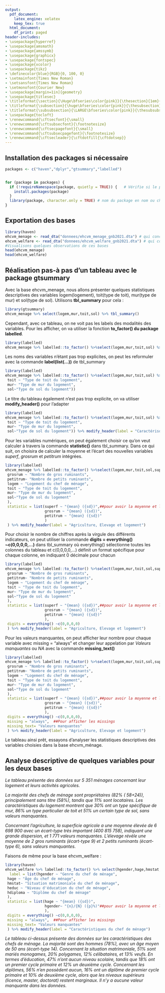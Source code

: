---
output:
  pdf_document:
    latex_engine: xelatex
    keep_tex: true
  html_document:
    df_print: paged
header-includes:
- \usepackage{hyperref}
- \usepackage{amsmath}
- \usepackage{amssymb}
- \usepackage{graphicx}
- \usepackage{fontspec}
- \usepackage{xcolor}
- \usepackage{tikz}
- \definecolor{blue}{RGB}{0, 100, 0}
- \setmainfont{Times New Roman}
- \setsansfont{Times New Roman}
- \setmonofont{Courier New}
- \usepackage[margin=1in]{geometry}
- \usepackage{titlesec}
- \titleformat{\section}{\Huge\bfseries\color{pink}}{\thesection}{1em}{}
- \titleformat{\subsection}{\huge\bfseries\color{pink}}{\thesubsection}{1em}{}
- \titleformat{\subsubsection}{\LARGE\bfseries\color{pink}}{\thesubsubsection}{1em}{}
- \usepackage{tocloft}
- \renewcommand{\cftsecfont}{\small}
- \renewcommand{\cftsubsecfont}{\footnotesize}
- \renewcommand{\cftsecpagefont}{\small}
- \renewcommand{\cftsubsecpagefont}{\footnotesize}
- \renewcommand{\cftsecleader}{\cftdotfill{\cftdotsep}}
---

\begin{titlepage}
    \begin{center}
    % Début de la bordure avec TikZ
    \begin{tikzpicture}[remember picture, overlay] % overlay = force TikZ à dessiner par-dessus le contenu existant de la page, plutôt que de réserver un espace supplémentaire pour le dessin, remember = lorsque vous voulez dessiner par rapport à la position exacte de la page
    % Définir une couleur élégante
    \definecolor{blue}{RGB}{0, 100, 0}
    
    % Dessiner une bordure élégante avec coins arrondis
    \draw[
        line width=5pt, % Épaisseur du trait
        pink, % Couleur de la bordure
        rounded corners=15pt, % Coins arrondis
        double, % Bordure double
        double distance=2pt % Espacement entre les deux lignes
    ] 
        ([xshift=10pt, yshift=-10pt]current page.north west) rectangle
        ([xshift=-10pt, yshift=10pt]current page.south east);
    \end{tikzpicture}
        \includegraphics[width=7cm]{Figures/LOGO1.jpeg} \\[0.1cm]  % C:/Users/hp/Desktop/AwaDIAW_ISE-CL/Semestre2/Informatique/Projet_Statistique_avec_R/Tps_sem6
        \includegraphics[width=6cm]{Figures/LOGO2.jpeg} \\[0.1cm] % C:/Users/hp/Desktop/AwaDIAW_ISE-CL/Semestre2/Informatique/Projet_Statistique_avec_R/Tps_sem6
        
        \textbf{\large Agence nationale de la Statistique et de la Démographie (ANSD)}\\[0.2cm]
        
        \includegraphics[width=4cm]{Figures/LOGO3.jpeg} \\[0.1cm]  % C:/Users/hp/Desktop/AwaDIAW_ISE-CL/Semestre2/Informatique/Projet_Statistique_avec_R/Tps_sem6
        
        \textbf{\large Ecole nationale de la Statistique et de l'Analyse économique Pierre Ndiaye (ENSAE)}\\[0.4cm]
        
        \textit{\LARGE Semestre 2 : Projet statistique sous R }\\[0.3cm]
        \textbf{\Huge \color{blue} \textsf{Statistiques descriptives avec gtsummary}}\\[0.2cm]
        
        \begin{minipage}{0.5\textwidth}
    \begin{flushleft} \large
        \emph{\textsf{Rédigé par :}}\\
        \textbf{Khadidiatou Diakhaté}\\
        \textit{Elève en ISEP3}
    \end{flushleft}
\end{minipage}
        \hfill
        \begin{minipage}{0.4\textwidth}
            \begin{flushright} \large
                \emph{\textsf{Sous la supervision de :}} \\
                \textbf{M. Aboubacre HEMA}\\
                \textit{Research Analyst }
            \end{flushright}
        \end{minipage}

        \vfill 

        {\large \textsf{Année scolaire : 2024/2025}}\\[0.5cm]
        
    \end{center}
\end{titlepage}

## Installation des packages si nécessaire

```{r message=FALSE, warning=FALSE}
packages <- c("haven","dplyr","gtsummary","labelled")


for (package in packages) {
  if (!requireNamespace(package, quietly = TRUE)) {   # Vérifie si le package n'est pas encore installé
    install.packages(package)
  }
  library(package, character.only = TRUE) # nom du package en nom ou chaine de caractère ()
}
```

## Exportation des bases

```{r}
library(haven)
ehcvm_menage <- read_dta("donnees/ehcvm_menage_gnb2021.dta") # qui concerne les caractéristiques du ménage
ehcvm_welfare <- read_dta("donnees/ehcvm_welfare_gnb2021.dta") # qui concerne le bien-être du ménage
#Visualisons quelques observations de ces bases
head(ehcvm_menage)
head(ehcvm_welfare)

```

## Réalisation pas-à pas d'un tableau avec le package gtsummary

Avec la base ehcvm_menage, nous allons présenter quelques statistiques descriptives des variables logem(logement), toit(type de toit), mur(type de mur) et sol(type de sol). Utilisons **tbl_summary** pour cela :

```{r}
library(gtsummary)
ehcvm_menage %>% select(logem,mur,toit,sol) %>% tbl_summary()
```

Cependant, avec ce tableau, on ne voit pas les labels des modalités des variables. Pour les afficher, on va utiliser la fonction **to_factor() du package labelled**.

```{r}

library(labelled)
ehcvm_menage %>% labelled::to_factor() %>%select(logem,mur,toit,sol) %>% tbl_summary()
```

Les noms des variables n'étant pas trop explicites, on peut les reformuler avec la commande **label(list(...))** de tbl_summary

```{r}

library(labelled)
ehcvm_menage %>% labelled::to_factor() %>%select(logem,mur,toit,sol) %>% tbl_summary( label = list(logem ~ "Logement du chef de ménage",
 toit ~ "Type de toit du logement",
 mur~ "Type de mur du logement",
 sol~"Type de sol du logement")) 
```



Le titre du tableau également n'est pas trop explicite, on va utiliser **modify_header()** pour l'adapter

```{r}

library(labelled)
ehcvm_menage %>% labelled::to_factor() %>%select(logem,mur,toit,sol) %>% tbl_summary( label = list(logem ~ "Logement du chef de ménage",
 toit ~ "Type de toit du logement",
 mur~ "Type de mur du logement",
 sol~"Type de sol du logement")) %>% modify_header(label = "Caractérisques de l'habitat du ménage")
```



Pour les variables numériques, on peut également choisir ce qu'on veut calculer à travers la commande **statistic()** dans tbl_summary. Dans ce qui suit, on choisira de calculer la moyenne et l'écart des nouvelles variables *superf*, *grosrum* et *petitrum* intégrées.

```{r}

library(labelled)
ehcvm_menage %>% labelled::to_factor() %>%select(logem,mur,toit,sol,superf,grosrum, petitrum) %>% tbl_summary( label = list(superf ~ "Superficie agricole",
 grosrum ~ "Nombre de gros ruminants",
 petitrum~ "Nombre de petits ruminants",
 logem ~ "Logement du chef de ménage",
 toit ~ "Type de toit du logement",
 mur~ "Type de mur du logement",
 sol~"Type de sol du logement"
 ),
 statistic = list(superf ~ "{mean} ({sd})",##pour avoir la moyenne et l'écart-type
                  grosrum ~ "{mean} ({sd})",
                  petitrum ~ "{mean} ({sd})"
                  )
 ) %>% modify_header(label = "Agriculture, Elevage et logement")
```

Pour choisir le nombre de chiffres après la virgule des différents indicateurs, on peut utiliser la commande **digits = everything() \~c(0,0,0,0,...)** dans tbl_summary où everything() sélectionne toutes les colonnes du tableau et c(0,0,0,0,...) définit un format spécifique pour chaque colonne, en indiquant 0 décimale pour chacun

```{r}

library(labelled)
ehcvm_menage %>% labelled::to_factor() %>%select(logem,mur,toit,sol,superf,grosrum, petitrum) %>% tbl_summary( label = list(superf ~ "Superficie agricole",
 grosrum ~ "Nombre de gros ruminants",
 petitrum~ "Nombre de petits ruminants",
 logem ~ "Logement du chef de ménage",
 toit ~ "Type de toit du logement",
 mur~ "Type de mur du logement",
 sol~"Type de sol du logement"
 ),
 statistic = list(superf ~ "{mean} ({sd})",##pour avoir la moyenne et l'écart-type
                  grosrum ~ "{mean} ({sd})",
                  petitrum ~ "{mean} ({sd})"
                  ),
 digits = everything() ~c(0,0,0,0)
 ) %>% modify_header(label = "Agriculture, Elevage et logement")
```

Pour les valeurs manquantes, on peut afficher leur nombre pour chaque variable avec missing = "always" et changer leur appelation par *Valeurs manquantes* ou *NA* avec la commande **missing_text()**

```{r}

library(labelled)
ehcvm_menage %>% labelled::to_factor() %>%select(logem,mur,toit,sol,superf,grosrum, petitrum) %>% tbl_summary( label = list(superf ~ "Superficie agricole",
 grosrum ~ "Nombre de gros ruminants",
 petitrum~ "Nombre de petits ruminants",
 logem ~ "Logement du chef de ménage",
 toit ~ "Type de toit du logement",
 mur~ "Type de mur du logement",
 sol~"Type de sol du logement"
 ),
 statistic = list(superf ~ "{mean} ({sd})",##pour avoir la moyenne et l'écart-type
                  grosrum ~ "{mean} ({sd})",
                  petitrum ~ "{mean} ({sd})"
                  ),
 digits = everything() ~c(0,0,0,0),
 missing = "always",  ##Pour afficher les missings
 missing_text= "Valeurs manquantes"
 ) %>% modify_header(label = "Agriculture, Elevage et logement")
```

Le tableau ainsi prêt, essayons d'analyser les statistiques descriptives des variables choisies dans la base ehcvm_ménage.

## Analyse descriptive de quelques variables pour les deux bases

*Le tableau présente des données sur 5 351 ménages concernant leur logement et leurs activités agricoles.*

*La majorité des chefs de ménage sont propriétaires (82% ( 58+24)), principalement sans titre (58%), tandis que 11% sont locataires. Les caractéristiques du logement montrent que 30% ont un type spécifique de mur, 86% un type particulier de toit et 51% un certain type de sol, sans valeurs manquantes.*

*Concernant l'agriculture, la superficie agricole a une moyenne élevée de 6 698 900 avec un écart-type très important (400 815 758), indiquant une grande dispersion, et 1 771 valeurs manquantes. L’élevage révèle une moyenne de 2 gros ruminants (écart-type 9) et 2 petits ruminants (écart-type 6), sans valeurs manquantes.*

Faisons de même pour la base ehcvm_welfare :

```{r}
library(haven)
ehcvm_welfare %>% labelled::to_factor() %>% select(hgender,hage,hmstat,heduc,hdiploma) %>% tbl_summary( 
  label = list(hgender ~ "Genre du chef de ménage",
 hage ~ "Âge du chef de ménage",
 hmstat~ "Situation matrimoniale du chef de ménage",
 heduc ~ "Niveau d'éducation du chef de ménage",
 hdiploma ~ "Diplôme du chef de ménage"
 ),
 statistic = list(hage ~ "{mean} ({sd})",
                  hgender~ "{n}/{N} ({p}%)"##pour avoir la moyenne et l'écart-type
                  ),
 digits = everything() ~c(0,0,0,0),
 missing = "always",  ##Pour afficher les missings
 missing_text= "Valeurs manquantes"
 ) %>% modify_header(label = "Caractéristiques du chef de ménage")

```

*Le tableau ci-dessus présente des données sur les caractéristiques des chefs de ménage. La majorité sont des hommes (78%), avec un âge moyen de 50 ans (écart-type 14). Concernant la situation matrimoniale, 51% sont mariés monogames, 20% polygames, 12% célibataires, et 13% veufs. En termes d’éducation, 47% n’ont aucun niveau scolaire, tandis que 18% ont un premier cycle primaire et 12% un deuxième cycle. Concernant les diplômes, 56% n’en possèdent aucun, 16% ont un diplôme de premier cycle primaire et 10% de deuxième cycle, alors que les niveaux supérieurs (licence, master, doctorat) restent marginaux. Il n’y a aucune valeur manquante dans les données.*
